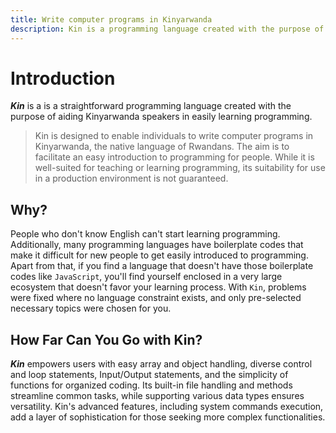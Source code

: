 ```yaml
---
title: Write computer programs in Kinyarwanda
description: Kin is a programming language created with the purpose of aiding Kinyarwanda speakers in easily learning programming.
---
```


# Introduction

**_Kin_** is a is a straightforward programming language created with the purpose of aiding Kinyarwanda speakers in easily learning programming.

> Kin is designed to enable individuals to write computer programs in Kinyarwanda, the native language of Rwandans.
> The aim is to facilitate an easy introduction to programming for people. While it is well-suited for teaching or learning programming, its suitability for use in a production environment is not guaranteed.

## Why?

People who don't know English can't start learning programming.
Additionally, many programming languages have boilerplate codes that make it difficult for new people to get easily introduced to programming.
Apart from that, if you find a language that doesn't have those boilerplate codes like `JavaScript`, you'll find yourself enclosed in a very large ecosystem that doesn't favor your learning process.
With `Kin`, problems were fixed where no language constraint exists, and only pre-selected necessary topics were chosen for you.

## How Far Can You Go with Kin?

**_Kin_** empowers users with easy array and object handling, diverse control and loop statements, Input/Output statements, and the simplicity of functions for organized coding.
Its built-in file handling and methods streamline common tasks, while supporting various data types ensures versatility. Kin's advanced features, including system commands execution, add a layer of sophistication for those seeking more complex functionalities.

